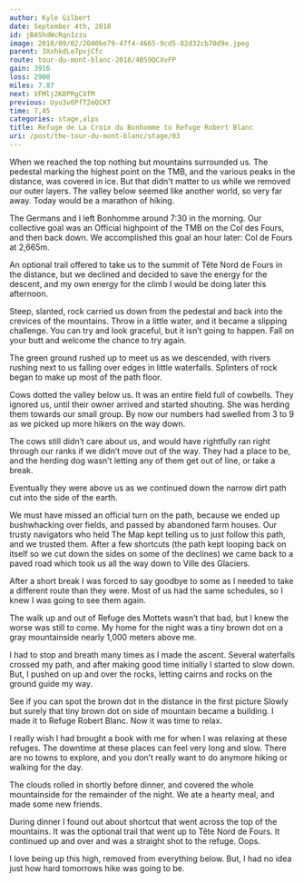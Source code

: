 ```yaml
---
author: Kyle Gilbert
date: September 4th, 2018
id: jBAShdWcRqn1zzu
image: 2018/09/02/2040be79-47f4-4665-9cd5-82d32cb70d9e.jpeg
parent: 3XxhkdLe7pvjCfc
route: tour-du-mont-blanc-2018/4BS9QCXvFP
gain: 3916
loss: 2900
miles: 7.87
next: VFMlj2K8PRgCXfM
previous: Uyu3v6PfT2eQCKT
time: 7,45
categories: stage,alps
title: Refuge de La Croix du Bonhomme to Refuge Robert Blanc
uri: /post/the-tour-du-mont-blanc/stage/03
---
```


<Stats />

<Route />

When we reached the top nothing but mountains surrounded us. The pedestal
marking the highest point on the TMB, and the various peaks in the distance,
was covered in ice. But that didn't matter to us while we removed our outer
layers. The valley below seemed like another world, so very far away. Today
would be a marathon of hiking.

The Germans and I left Bonhomme around 7:30 in the morning. Our collective goal
was an Official highpoint of the TMB on the Col des Fours, and then back down.
We accomplished this goal an hour later: Col de Fours at 2,665m.

An optional trail offered to take us to the summit of Tête Nord de Fours in the
distance, but we declined and decided to save the energy for the descent, and
my own energy for the climb I would be doing later this afternoon.

Steep, slanted, rock carried us down from the pedestal and back into the
crevices of the mountains. Throw in a little water, and it became a slipping
challenge. You can try and look graceful, but it isn’t going to happen. Fall on
your butt and welcome the chance to try again.

The green ground rushed up to meet us as we descended, with rivers rushing next
to us falling over edges in little waterfalls. Splinters of rock began to make
up most of the path floor.

Cows dotted the valley below us. It was an entire field full of cowbells. They
ignored us, until their owner arrived and started shouting. She was herding
them towards our small group. By now our numbers had swelled from 3 to 9 as we
picked up more hikers on the way down.

The cows still didn’t care about us, and would have rightfully ran right through
our ranks if we didn’t move out of the way. They had a place to be, and the
herding dog wasn’t letting any of them get out of line, or take a break.

Eventually they were above us as we continued down the narrow dirt path cut into
the side of the earth.

We must have missed an official turn on the path, because we ended up
bushwhacking over fields, and passed by abandoned farm houses. Our trusty
navigators who held The Map kept telling us to just follow this path, and we
trusted them. After a few shortcuts (the path kept looping back on itself so we
cut down the sides on some of the declines) we came back to a paved road which
took us all the way down to Ville des Glaciers.

After a short break I was forced to say goodbye to some as I needed to take a
different route than they were. Most of us had the same schedules, so I knew I
was going to see them again.

The walk up and out of Refuge des Mottets wasn’t that bad, but I knew the worse
was still to come. My home for the night was a tiny brown dot on a gray
mountainside nearly 1,000 meters above me.

I had to stop and breath many times as I made the ascent. Several waterfalls
crossed my path, and after making good time initially I started to slow down.
But, I pushed on up and over the rocks, letting cairns and rocks on the ground
guide my way.

See if you can spot the brown dot in the distance in the first picture Slowly
but surely that tiny brown dot on side of mountain became a building. I made it
to Refuge Robert Blanc. Now it was time to relax.

I really wish I had brought a book with me for when I was relaxing at these
refuges. The downtime at these places can feel very long and slow. There are no
towns to explore, and you don’t really want to do anymore hiking or walking for
the day.

The clouds rolled in shortly before dinner, and covered the whole mountainside
for the remainder of the night. We ate a hearty meal, and made some new
friends.

During dinner I found out about shortcut that went across the top of the
mountains. It was the optional trail that went up to Tête Nord de Fours. It
continued up and over and was a straight shot to the refuge. Oops.

I love being up this high, removed from everything below. But, I had no idea
just how hard tomorrows hike was going to be.


